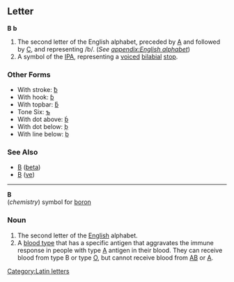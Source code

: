 ==Letter==
'''B''' '''b'''

#The second letter of the English alphabet, preceded by [[A]] and followed by [[C]], and representing /b/. (''See [[appendix:English alphabet]]'')
#A symbol of the [[IPA]], representing a [[voiced]] [[bilabial]] [[stop]].
===Other Forms===
*With stroke: [[ƀ]]
*With hook: [[ɓ]]
*With topbar: [[ƃ]]
*Tone Six: [[ƅ]]
*With dot above: [[ḃ]]
*With dot below: [[ḅ]]
*With line below: [[ḇ]]
===See Also===
*[[Β]] ([[beta]])
*[[В]] ([[ve]])
[[Category:Latin letters]]
----

'''B'''<br>(''chemistry'') symbol for [[boron]]

===Noun===

#The second letter of the [[English]] alphabet.
#A [[blood type]] that has a specific antigen that aggravates the immune response in people with type [[A]] antigen in their blood.  They can receive blood from type B or type [[O]], but cannot receive blood from [[AB]] or [[A]].